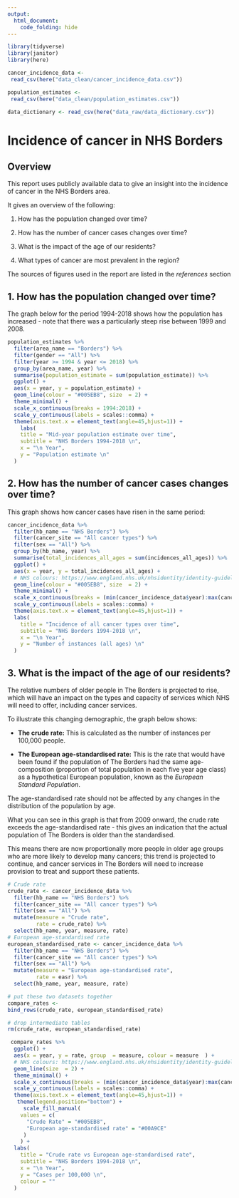 ```yaml
---
output:
  html_document:
    code_folding: hide
---
```

```r
library(tidyverse)
library(janitor)
library(here)
```

```r
cancer_incidence_data <- 
 read_csv(here("data_clean/cancer_incidence_data.csv"))

population_estimates <- 
 read_csv(here("data_clean/population_estimates.csv"))

data_dictionary <- read_csv(here("data_raw/data_dictionary.csv")) 
```



# Incidence of cancer in NHS Borders

## Overview

This report uses publicly available data to give an insight into the incidence of cancer in the NHS Borders area.

It gives an overview of the following:

1. How has the population changed over time?

2. How has the number of cancer cases changes over time?

3. What is the impact of the age of our residents?

4. What types of cancer are most prevalent in the region?

The sources of figures used in the report are listed in the *references* section


## 1. How has the population changed over time?

The graph below for the period 1994-2018 shows how the population has increased - note that there was a particularly steep rise between 1999 and 2008.

```r
population_estimates %>% 
  filter(area_name == "Borders") %>% 
  filter(gender == "All") %>%
  filter(year >= 1994 & year <= 2018) %>% 
  group_by(area_name, year) %>% 
  summarise(population_estimate = sum(population_estimate)) %>% 
  ggplot() +
  aes(x = year, y = population_estimate) +
  geom_line(colour = "#005EB8", size  = 2) +
  theme_minimal() +
  scale_x_continuous(breaks = 1994:2018) +
  scale_y_continuous(labels = scales::comma) +
  theme(axis.text.x = element_text(angle=45,hjust=1)) +
    labs(
    title = "Mid-year population estimate over time",
    subtitle = "NHS Borders 1994-2018 \n",
    x = "\n Year",
    y = "Population estimate \n"
  )
```

## 2. How has the number of cancer cases changes over time?

This graph shows how cancer cases have risen in the same period:

```r
cancer_incidence_data %>% 
  filter(hb_name == "NHS Borders") %>% 
  filter(cancer_site == "All cancer types") %>%
  filter(sex == "All") %>% 
  group_by(hb_name, year) %>% 
  summarise(total_incidences_all_ages = sum(incidences_all_ages)) %>% 
  ggplot() +
  aes(x = year, y = total_incidences_all_ages) +
  # NHS colours: https://www.england.nhs.uk/nhsidentity/identity-guidelines/colours/
  geom_line(colour = "#005EB8", size  = 2) +
  theme_minimal() +
  scale_x_continuous(breaks = (min(cancer_incidence_data$year):max(cancer_incidence_data$year))) +
  scale_y_continuous(labels = scales::comma) +
  theme(axis.text.x = element_text(angle=45,hjust=1)) +
  labs(
    title = "Incidence of all cancer types over time",
    subtitle = "NHS Borders 1994-2018 \n",
    x = "\n Year",
    y = "Number of instances (all ages) \n"
  )
```

## 3. What is the impact of the age of our residents?

The relative numbers of older people in The Borders is projected to rise, which will have an impact on the types and capacity of services which NHS will need to offer, including cancer services.

To illustrate this changing demographic, the graph below shows:

*  **The crude rate:** This is calculated as the number of instances per 100,000 people.

* **The European age-standardised rate:** This is the rate that would have been found if the population of The Borders had the same age-composition (proportion of total population in each five year age class) as a hypothetical European population, known as the *European Standard Population*.

The age-standardised rate should not be affected by any changes in the distribution of the population by age.

What you can see in this graph is that from 2009 onward, the crude rate exceeds the age-standardised rate - this gives an indication that the actual population of The Borders is older than the standardised.

This means there are now proportionally more people in older age groups who are more likely to develop many cancers; this trend is projected to continue, and cancer services in The Borders will need to increase provision to treat and support these patients.

```r
# Crude rate
crude_rate <- cancer_incidence_data %>% 
  filter(hb_name == "NHS Borders") %>% 
  filter(cancer_site == "All cancer types") %>%
  filter(sex == "All") %>% 
  mutate(measure = "Crude rate",
         rate = crude_rate) %>% 
  select(hb_name, year, measure, rate) 
# European age-standardised rate
european_standardised_rate <- cancer_incidence_data %>% 
  filter(hb_name == "NHS Borders") %>% 
  filter(cancer_site == "All cancer types") %>%
  filter(sex == "All") %>% 
  mutate(measure = "European age-standardised rate",
         rate = easr) %>% 
  select(hb_name, year, measure, rate)  

# put these two datasets together
compare_rates <- 
bind_rows(crude_rate, european_standardised_rate)

# drop intermediate tables
rm(crude_rate, european_standardised_rate)

 compare_rates %>%  
  ggplot() +
  aes(x = year, y = rate, group  = measure, colour = measure  ) +
  # NHS colours: https://www.england.nhs.uk/nhsidentity/identity-guidelines/colours/
  geom_line(size  = 2) +
  theme_minimal() +
  scale_x_continuous(breaks = (min(cancer_incidence_data$year):max(cancer_incidence_data$year))) +
  scale_y_continuous(labels = scales::comma) +
  theme(axis.text.x = element_text(angle=45,hjust=1)) +
   theme(legend.position="bottom") +
     scale_fill_manual(
    values = c(
      "Crude Rate" = "#005EB8",
      "European age-standardised rate" = "#00A9CE"
     )
    ) +
  labs(
    title = "Crude rate vs European age-standardised rate",
    subtitle = "NHS Borders 1994-2018 \n",
    x = "\n Year",
    y = "Cases per 100,000 \n",
    colour = ""
  )

```


